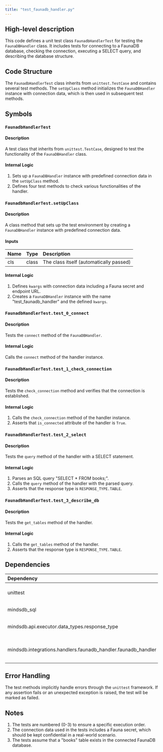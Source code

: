 ```yaml
---
title: "test_faunadb_handler.py"
---
```


## High-level description
This code defines a unit test class `FaunadbHandlerTest` for testing the `FaunaDBHandler` class. It includes tests for connecting to a FaunaDB database, checking the connection, executing a SELECT query, and describing the database structure.

## Code Structure
The `FaunadbHandlerTest` class inherits from `unittest.TestCase` and contains several test methods. The `setUpClass` method initializes the `FaunaDBHandler` instance with connection data, which is then used in subsequent test methods.

## Symbols

### `FaunadbHandlerTest`
#### Description
A test class that inherits from `unittest.TestCase`, designed to test the functionality of the `FaunaDBHandler` class.

#### Internal Logic
1. Sets up a `FaunaDBHandler` instance with predefined connection data in the `setUpClass` method.
2. Defines four test methods to check various functionalities of the handler.

### `FaunadbHandlerTest.setUpClass`
#### Description
A class method that sets up the test environment by creating a `FaunaDBHandler` instance with predefined connection data.

#### Inputs
| Name | Type | Description |
|:-----|:-----|:------------|
| cls | class | The class itself (automatically passed) |

#### Internal Logic
1. Defines `kwargs` with connection data including a Fauna secret and endpoint URL.
2. Creates a `FaunaDBHandler` instance with the name "test_faunadb_handler" and the defined `kwargs`.

### `FaunadbHandlerTest.test_0_connect`
#### Description
Tests the `connect` method of the `FaunaDBHandler`.

#### Internal Logic
Calls the `connect` method of the handler instance.

### `FaunadbHandlerTest.test_1_check_connection`
#### Description
Tests the `check_connection` method and verifies that the connection is established.

#### Internal Logic
1. Calls the `check_connection` method of the handler instance.
2. Asserts that `is_connected` attribute of the handler is `True`.

### `FaunadbHandlerTest.test_2_select`
#### Description
Tests the `query` method of the handler with a SELECT statement.

#### Internal Logic
1. Parses an SQL query "SELECT * FROM books;".
2. Calls the `query` method of the handler with the parsed query.
3. Asserts that the response type is `RESPONSE_TYPE.TABLE`.

### `FaunadbHandlerTest.test_3_describe_db`
#### Description
Tests the `get_tables` method of the handler.

#### Internal Logic
1. Calls the `get_tables` method of the handler.
2. Asserts that the response type is `RESPONSE_TYPE.TABLE`.

## Dependencies
| Dependency | Purpose |
|:-----------|:--------|
| unittest | Provides the testing framework |
| mindsdb_sql | Used for parsing SQL queries |
| mindsdb.api.executor.data_types.response_type | Provides the RESPONSE_TYPE enum |
| mindsdb.integrations.handlers.faunadb_handler.faunadb_handler | Provides the FaunaDBHandler class being tested |

## Error Handling
The test methods implicitly handle errors through the `unittest` framework. If any assertion fails or an unexpected exception is raised, the test will be marked as failed.

## Notes
1. The tests are numbered (0-3) to ensure a specific execution order.
2. The connection data used in the tests includes a Fauna secret, which should be kept confidential in a real-world scenario.
3. The tests assume that a "books" table exists in the connected FaunaDB database.